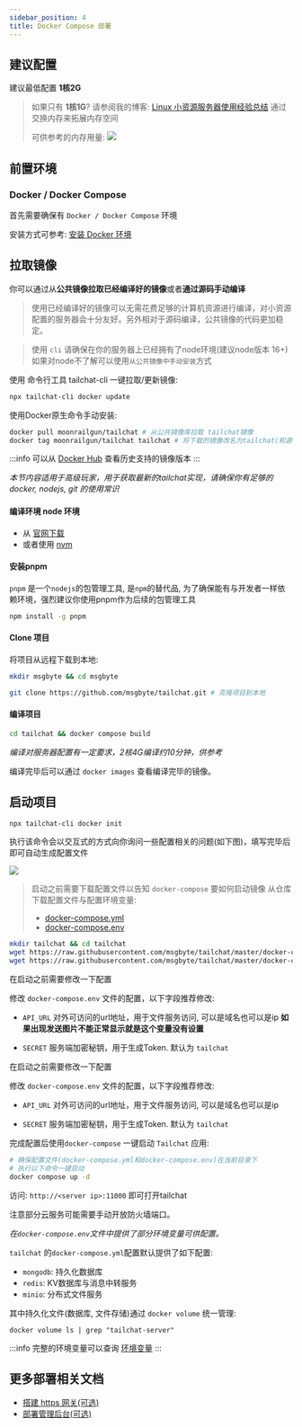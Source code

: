 ```yaml
---
sidebar_position: 4
title: Docker Compose 部署
---
```


## 建议配置

建议最低配置 **1核2G**

> 如果只有 **1核1G**? 请参阅我的博客: [Linux 小资源服务器使用经验总结](http://moonrailgun.com/posts/6769ba51/) 通过交换内存来拓展内存空间
>
> 可供参考的内存用量:
> ![](/img/misc/memory-usage.png)

## 前置环境

### Docker / Docker Compose

首先需要确保有 `Docker / Docker Compose` 环境

安装方式可参考: [安装 Docker 环境](./install-docker.md)

## 拉取镜像

你可以通过从**公共镜像拉取已经编译好的镜像**或者**通过源码手动编译**

> 使用已经编译好的镜像可以无需花费足够的计算机资源进行编译，对小资源配置的服务器会十分友好。另外相对于源码编译，公共镜像的代码更加稳定。


<Tabs groupId="build">
  <TabItem value="cli" label="使用cli一键安装" default>

> 使用 `cli` 请确保在你的服务器上已经拥有了node环境(建议node版本 16+)
> 如果对node不了解可以使用`从公共镜像中手动安装`方式

使用 命令行工具 tailchat-cli 一键拉取/更新镜像:
```bash
npx tailchat-cli docker update
```

  </TabItem>
  <TabItem value="public-image" label="从公共镜像中手动安装" default>

使用Docker原生命令手动安装:
```bash
docker pull moonrailgun/tailchat # 从公共镜像库拉取 tailchat镜像
docker tag moonrailgun/tailchat tailchat # 将下载的镜像改名为tailchat(和源码编译保持一致，如果不改的话会走源码编译流程)
```

:::info
可以从 [Docker Hub](https://hub.docker.com/r/moonrailgun/tailchat/tags) 查看历史支持的镜像版本
:::


  </TabItem>
  <TabItem value="source-code" label="从源码中编译">

*本节内容适用于高级玩家，用于获取最新的tailchat实现，请确保你有足够的 docker, nodejs, git 的使用常识*

#### 编译环境 node 环境

- 从 [官网下载](https://nodejs.org/en/download/)
- 或者使用 [nvm](https://github.com/nvm-sh/nvm)

#### 安装pnpm

`pnpm` 是一个`nodejs`的包管理工具, 是`npm`的替代品, 为了确保能有与开发者一样依赖环境，强烈建议你使用pnpm作为后续的包管理工具

```bash
npm install -g pnpm
```

#### Clone 项目

将项目从远程下载到本地:

```bash
mkdir msgbyte && cd msgbyte

git clone https://github.com/msgbyte/tailchat.git # 克隆项目到本地
```

#### 编译项目

```bash
cd tailchat && docker compose build
```

*编译对服务器配置有一定要求，2核4G编译约10分钟，供参考*

编译完毕后可以通过 `docker images` 查看编译完毕的镜像。

  </TabItem>
</Tabs>


## 启动项目

<Tabs groupId="build">
  <TabItem value="cli" label="使用cli一键安装" default>

```bash
npx tailchat-cli docker init
```

执行该命令会以交互式的方式向你询问一些配置相关的问题(如下图)，填写完毕后即可自动生成配置文件

![](./assets/docker-init.png)

  </TabItem>

  <TabItem value="public-image" label="从公共镜像中手动安装">

> 启动之前需要下载配置文件以告知 `docker-compose` 要如何启动镜像
> 从仓库下载配置文件与配置环境变量:
> - [docker-compose.yml](https://raw.githubusercontent.com/msgbyte/tailchat/master/docker-compose.yml)
> - [docker-compose.env](https://raw.githubusercontent.com/msgbyte/tailchat/master/docker-compose.env)

```bash
mkdir tailchat && cd tailchat
wget https://raw.githubusercontent.com/msgbyte/tailchat/master/docker-compose.yml
wget https://raw.githubusercontent.com/msgbyte/tailchat/master/docker-compose.env
```

在启动之前需要修改一下配置

修改 `docker-compose.env` 文件的配置，以下字段推荐修改:

- `API_URL` 对外可访问的url地址，用于文件服务访问, 可以是域名也可以是ip **如果出现发送图片不能正常显示就是这个变量没有设置**
- `SECRET` 服务端加密秘钥，用于生成Token. 默认为 `tailchat`


  </TabItem>
  <TabItem value="source-code" label="从源码中编译">

在启动之前需要修改一下配置

修改 `docker-compose.env` 文件的配置，以下字段推荐修改:

- `API_URL` 对外可访问的url地址，用于文件服务访问, 可以是域名也可以是ip
- `SECRET` 服务端加密秘钥，用于生成Token. 默认为 `tailchat`


  </TabItem>
</Tabs>



完成配置后使用`docker-compose` 一键启动 `Tailchat` 应用:

```bash
# 确保配置文件(docker-compose.yml和docker-compose.env)在当前目录下
# 执行以下命令一键启动
docker compose up -d
```

访问: `http://<server ip>:11000` 即可打开tailchat

注意部分云服务可能需要手动开放防火墙端口。

*在`docker-compose.env`文件中提供了部分环境变量可供配置。*

`tailchat` 的`docker-compose.yml`配置默认提供了如下配置:

- `mongodb`: 持久化数据库
- `redis`: KV数据库与消息中转服务
- `minio`: 分布式文件服务

其中持久化文件(数据库, 文件存储)通过 `docker volume` 统一管理:

```
docker volume ls | grep "tailchat-server"
```

:::info
完整的环境变量可以查询 [环境变量](./environment.md)
:::

## 更多部署相关文档

- [搭建 https 网关(可选)](./https-gateway.md)
- [部署管理后台(可选)](./admin.md)
